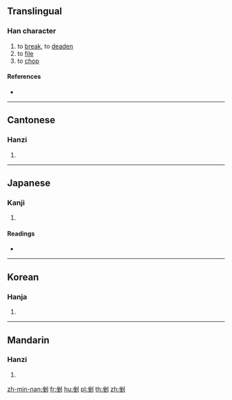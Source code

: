 ==Translingual==

===Han character===
{{Han char|rn=18|rad=刀|as=07|sn=9|four=82100|canj=OGLN|ids=⿰坐刂}}

# to [[break]], to [[deaden]]
# to [[file]]
# to [[chop]]

====References====
* {{Han ref|kx=0140.040|dkj=01999|dj=0317.100|hdz=10342.090|uh=5249|ud=21065|bh=CDF1|bd=52721}}

----

==Cantonese==

===Hanzi===
{{yue-hanzi|jyut=|y=cho3}}

# {{defn|lang=yue|sort=刀07}}

----

==Japanese==

===Kanji===
{{ja-kanji|grade=|rs=刀07}}

# {{defn|lang=ja|sort=刀07}}

====Readings====
* {{ja-readings|on=[[さ]] (sa)|kun=[[くじく]] (kujiku), [[かどおとる]] (kadootoru)}}

----

==Korean==

===Hanja===
{{ko-hanja|hangeul=좌|rv=jwa|mr=chwa}}

# {{defn|lang=ko|sort=刀07}}

----

==Mandarin==

===Hanzi===
{{cmn-hanzi|pin=[[cuò]] ([[cuo4]])|wg=ts'o<sup>4</sup>}}

# {{defn|lang=cmn|sort=刀07}}

[[zh-min-nan:剉]]
[[fr:剉]]
[[hu:剉]]
[[pl:剉]]
[[th:剉]]
[[zh:剉]]